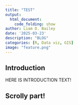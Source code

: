 ```yaml
---
title: "TEST"
output:
  html_document:
    code_folding: show
author: Liam D. Bailey
date: '2025-03-23'
description: "BLOG"
categories: [R, Data viz, GIS]
image: "feature.png"
---
```


## Introduction

HERE IS INTRODUCTION TEXT!

## Scrolly part!

```{=html}
<script src="https://unpkg.com/intersection-observer@0.5.1/intersection-observer.js"></script>
<script src="https://unpkg.com/scrollama"></script>
<script src="https://d3js.org/d3.v7.min.js"></script>
<script>

// Define constants
const width = 300;
const height = 300;
const margin = {top: 5, right: 5, bottom: 5, left: 5};

// Try creating the HTML content myself
var new_section = d3.select("#scrolly-part")
    .append("section")
    .attr("id", "scrolly");
var new_article = new_section.append("article")

// First div
new_article.append("div")
    .attr("class", "step is-active")
    .attr("data-step", "1")
    .attr("data-url", "img/test.svg")
    .append("p")
    .text("TEST TEXT TEST TEXT TEST TEXT TEST TEXT TEST TEXT TEST TEXT TEST TEXT TEST TEXT TEST TEXT TEST TEXT TEST TEXT TEST TEXT TEST TEXT TEST TEXT TEST TEXT TEST TEXT TEST TEXT TEST TEXT TEST TEXT TEST TEXT TEST TEXT TEST TEXT TEST TEXT TEST TEXT TEST TEXT TEST TEXT TEST TEXT TEST TEXT TEST TEXT TEST TEXT TEST TEXT TEST TEXT TEST TEXT TEST TEXT TEST TEXT TEST TEXT TEST TEXT TEST TEXT TEST TEXT TEST TEXT TEST TEXT TEST TEXT TEST TEXT TEST TEXT TEST TEXT TEST TEXT TEST TEXT TEST TEXT TEST TEXT TEST TEXT TEST TEXT TEST TEXT TEST TEXT TEST TEXT TEST TEXT TEST TEXT TEST TEXT TEST TEXT TEST TEXT TEST TEXT TEST TEXT TEST TEXT TEST TEXT TEST TEXT TEST TEXT TEST TEXT TEST TEXT TEST TEXT TEST TEXT TEST TEXT TEST TEXT TEST TEXT TEST TEXT TEST TEXT TEST TEXT TEST TEXT TEST TEXT TEST TEXT TEST TEXT TEST TEXT TEST TEXT TEST TEXT ");
    
// Second div
new_article.append("div")
    .attr("class", "step")
    .attr("data-step", "2")
    .attr("data-url", "img/test2.svg")
    .append("p")
    .text("TEST TEXT TEST TEXT TEST TEXT TEST TEXT TEST TEXT TEST TEXT TEST TEXT TEST TEXT TEST TEXT TEST TEXT TEST TEXT TEST TEXT TEST TEXT TEST TEXT TEST TEXT TEST TEXT TEST TEXT TEST TEXT TEST TEXT TEST TEXT TEST TEXT TEST TEXT TEST TEXT TEST TEXT TEST TEXT TEST TEXT TEST TEXT TEST TEXT TEST TEXT TEST TEXT TEST TEXT TEST TEXT TEST TEXT TEST TEXT TEST TEXT TEST TEXT TEST TEXT TEST TEXT TEST TEXT TEST TEXT TEST TEXT TEST TEXT TEST TEXT TEST TEXT TEST TEXT TEST TEXT TEST TEXT TEST TEXT TEST TEXT TEST TEXT TEST TEXT TEST TEXT TEST TEXT TEST TEXT TEST TEXT TEST TEXT TEST TEXT TEST TEXT TEST TEXT TEST TEXT TEST TEXT TEST TEXT TEST TEXT TEST TEXT TEST TEXT TEST TEXT TEST TEXT TEST TEXT TEST TEXT TEST TEXT TEST TEXT TEST TEXT TEST TEXT TEST TEXT TEST TEXT TEST TEXT TEST TEXT TEST TEXT TEST TEXT TEST TEXT TEST TEXT TEST TEXT ");
    
// Third div
new_article.append("div")
    .attr("class", "step")
    .attr("data-step", "3")
    .attr("data-url", "img/test3.svg")
    .append("p")
    .text("TEST TEXT TEST TEXT TEST TEXT TEST TEXT TEST TEXT TEST TEXT TEST TEXT TEST TEXT TEST TEXT TEST TEXT TEST TEXT TEST TEXT TEST TEXT TEST TEXT TEST TEXT TEST TEXT TEST TEXT TEST TEXT TEST TEXT TEST TEXT TEST TEXT TEST TEXT TEST TEXT TEST TEXT TEST TEXT TEST TEXT TEST TEXT TEST TEXT TEST TEXT TEST TEXT TEST TEXT TEST TEXT TEST TEXT TEST TEXT TEST TEXT TEST TEXT TEST TEXT TEST TEXT TEST TEXT TEST TEXT TEST TEXT TEST TEXT TEST TEXT TEST TEXT TEST TEXT TEST TEXT TEST TEXT TEST TEXT TEST TEXT TEST TEXT TEST TEXT TEST TEXT TEST TEXT TEST TEXT TEST TEXT TEST TEXT TEST TEXT TEST TEXT TEST TEXT TEST TEXT TEST TEXT TEST TEXT TEST TEXT TEST TEXT TEST TEXT TEST TEXT TEST TEXT TEST TEXT TEST TEXT TEST TEXT TEST TEXT TEST TEXT TEST TEXT TEST TEXT TEST TEXT TEST TEXT TEST TEXT TEST TEXT TEST TEXT TEST TEXT TEST TEXT TEST TEXT ");

// Create the scrolly architecture
new_section.append("div")
    .attr("class", "sticky-thing")
    .append("img")
    .attr("src", "img/test.svg")
    .attr("class", "sticky-image")

new_section.append("div")
    .attr("class", "sticky-thing")
    // Create SVG element for D3 object in place of image
     .append("svg")
    .attr("class", "sticky-D3")
    .attr("width", width)
    .attr("height", height)
    
var svg = d3.select("svg")

svg.attr("width", 0)
    
d3.csv("iris.csv").then(data => {

  const x = d3.scaleLinear()
    .domain(d3.extent(data, d => +d.X))
    .range([margin.left, width - margin.right]);

  const y = d3.scaleLinear()
    .domain(d3.extent(data, d => +d.Y))
    .range([height - margin.bottom, margin.top]);
    
  const fill = d3.scaleOrdinal()
    .domain(d3.map(data, d => d.Species))
    .range(d3.schemeCategory10);
    
  svg.append("g")
    .attr("transform", `translate(0,${height - margin.bottom})`)
    .call(d3.axisBottom(x));

  svg.append("g")
    .attr("transform", `translate(${margin.left},0)`)
    .call(d3.axisLeft(y));

  svg.selectAll("circle")
    .data(data)
    .join("circle")
    .attr("cx", d => x(+d.X))
    .attr("cy", d => y(+d.Y))
    .attr("r", 3)
    //.attr("fill", d => fill(d.Species));
})

// SCROLLY
// using d3 for convenience

// Select the object with class #scrolly
var scrolly = d3.select("#scrolly");

// Identify within this #scrolly object the sticky-thing and article
var sticky = scrolly.select(".sticky-thing");
var article = scrolly.select("article");

// Identify all the step objects inside the article
var steps = article.selectAll(".step");

// initialize the scrollama
var scroller = scrollama();

// scrollama event handlers
function handleStepEnter(response) {

// response = { element, direction, index }

// Extract separately the individual element
// and the nested data
var el = d3.select(response.element);
var el_data = response.element.dataset

// remove is-active from all steps
// then add is-active to this step
steps.classed("is-active", false)
el.classed("is-active", true)

// update graphic based on step
sticky.select("img")
  .attr("src", el_data.url);
}

function init() {
scroller
.setup({
step: "#scrolly article .step",
offset: 0.75,
// Set this to true if we want to see where the scroller is
debug: false
})
.onStepEnter(handleStepEnter);

// setup resize event
window.addEventListener("resize", scroller.resize);
}

// kick things off
init();
</script>
```